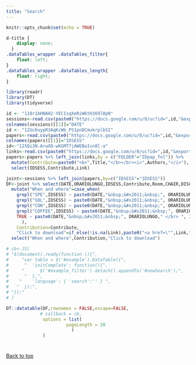 ```yaml
---
title: "Search"
---
```


```r
knitr::opts_chunk$set(echo = TRUE)
```
```css
d-title {
    display: none;
  }
.dataTables_wrapper .dataTables_filter{
    float: left;
}
.dataTables_wrapper .dataTables_length{
    float: right;
}
```

```r
library(readr)
library(DT)
library(tidyverse)

id <- "118r1bHNAH2-YECIsqXeRiW6tH369l0pN"
sessions<-read.csv(paste0("https://docs.google.com/u/0/uc?id=",id,"&export=download"),sep=";")
colnames(sessions)[[1]]="DATE"
id <- "12Uc6uypR3AqKcWb_PS1pnDCmukrplbSI"
papers<-read.csv(paste0("https://docs.google.com/u/0/uc?id=",id,"&export=download"),sep=";")
colnames(papers)[[1]]="IDSESS"
id<-"12SQi3N-ArwXD-wKGMT7jAWEBaIvn8l-a"
links<-read.csv(paste0("https://docs.google.com/u/0/uc?id=",id,"&export=download"),sep=";")
papers<-papers %>% left_join(links,by = c("FOLDER"="IDpap_fol")) %>%
  mutate(Contribute=paste0("<b>",Title,"</b></br><i>",Authors,"</i>"), Link=Links)%>% 
  select(IDSESS,Contribute,Link)


```


```r
joint<-sessions %>% left_join(papers,by=c("IDSESS"="IDSESS"))
DF<-joint %>% select(DATE,ORARIOLUNGO,IDSESS,Contribute,Room,CHAIR,DISCUSSANT,Link) %>% 
  mutate("When and where"=case_when(
    grepl("SPE",IDSESS) ~ paste0(DATE,"&nbsp;&#x2011;&nbsp;", ORARIOLUNGO," </br> ", IDSESS, " Room: ", Room, " </br> Chair:&nbsp;", CHAIR, "</br>Disc.: ", DISCUSSANT),
    grepl("SOL",IDSESS) ~ paste0(DATE,"&nbsp;&#x2011;&nbsp;", ORARIOLUNGO," </br> ", IDSESS, " Room: ", Room, "</br> Chair:&nbsp;", CHAIR),
    grepl("CON",IDSESS) ~ paste0(DATE,"&nbsp;&#x2011;&nbsp;", ORARIOLUNGO," </br> ", IDSESS, " Room: ", Room, "</br> Chair:&nbsp;", CHAIR),
    grepl("COFFEE",IDSESS) ~ paste0(DATE,"&nbsp;&#x2011;&nbsp;", ORARIOLUNGO," </br> ", IDSESS, " Room: ", Room),
    TRUE ~ paste0(DATE,"&nbsp;&#x2011;&nbsp;", ORARIOLUNGO," </br> ", IDSESS, " Room: ", Room)
      ),
    Contribution=Contribute,
    "Click to download"=if_else(!is.na(Link),paste0("<a href=\"",Link,"\">View</a>"),"not avail.")) %>% 
  select("When and where",Contribution,"Click to download")

# cb<-JS(
# "$(document).ready(function (){",
#     "var table = $('#example').DataTable({",
#      "  'initComplete': function(){",
#     "      $('#example_filter').detach().appendTo('#newSearch');",
#      "  },",
#    "    'language': { 'search':'' } ",
#   "  });",
# "});"
# )

DT::datatable(DF,rownames = FALSE,escape=FALSE,
             # callback = cb,
              options = list(
                       pageLength = 20
                         )
              )
```
# {-}

<a href="#top">Back to top</a>
